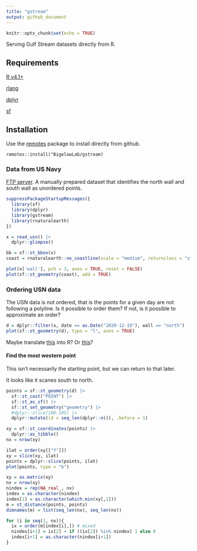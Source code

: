 ```yaml
---
title: "gstream"
output: github_document
---
```


```r
knitr::opts_chunk$set(echo = TRUE)
```

Serving Gulf Stream datasets directly from R.

## Requirements

[R v4.1+](https://www.r-project.org/)

[rlang](https://CRAN.R-project.org/package=rlang)

[dplyr](https://CRAN.R-project.org/package=dplyr)

[sf](https://CRAN.R-project.org/package=sf)


## Installation

Use the [remotes](https://CRAN.R-project.org/package=remotes) package to install directly from github.

```         
remotes::install("BigelowLab/gstream)
```

### Data from US Navy

[FTP server](https://ftp.opc.ncep.noaa.gov/grids/experimental/GStream).  A manually prepared dataset that identifies the north wall and south wall as unordered points.  

```r
suppressPackageStartupMessages({
  library(sf)
  library(dplyr)
  library(gstream)
  library(rnaturalearth)
})

x = read_usn() |>
  dplyr::glimpse()
```

```r
bb = sf::st_bbox(x)
coast = rnaturalearth::ne_coastline(scale = "medium", returnclass = "sf")

plot(x['wall'], pch = 3, axes = TRUE, reset = FALSE)
plot(sf::st_geometry(coast), add = TRUE)
```

### Ordering USN data

The USN data is not ordered, that is the points for a given day are not following a polyline. Is it possible to order them?  If not, is it possible to approximate an order?  

```r
d = dplyr::filter(x, date == as.Date("2020-12-19"), wall == "north")
plot(sf::st_geometry(d), type = "l", axes = TRUE)
```

Maybe translate [this](https://stackoverflow.com/questions/37742358/sorting-points-to-form-a-continuous-line) into R?  Or [this](https://stackoverflow.com/questions/60495463/r-find-nearest-neighbor-for-selected-point)?


#### Find the most western point

This isn't necessarily the starting point, but we can return to that later.  

It looks like it scanes south to north.

```r
points = sf::st_geometry(d) |>
  sf::st_cast("POINT") |>
  sf::st_as_sf() |>
  sf::st_set_geometry("geometry") |>
  #dplyr::slice(100:105) |>
  dplyr::mutate(id = seq_len(dplyr::n()), .before = 1)

xy = sf::st_coordinates(points) |>
  dplyr::as_tibble()
nx = nrow(xy)

ilat = order(xy[["Y"]])
xy = slice(xy, ilat)
points = dplyr::slice(points, ilat)
plot(points, type = "b")
```

```r
xy = as.matrix(xy)
nx = nrow(xy)
nindex = rep(NA_real_, nx)
index = as.character(nindex)
index[1] = as.character(which.min(xy[,1]))
m = st_distance(points, points)
dimnames(m) = list(seq_len(nx), seq_len(nx))

for (i in seq(1, nx)){
  ix = order(m[index[i],]) # mixed 
  nindex[i+1] = ix[2] + if ((ix[2]) %in% nindex) 1 else 0
  index[i+1] = as.character(nindex[i+1])
}



```
